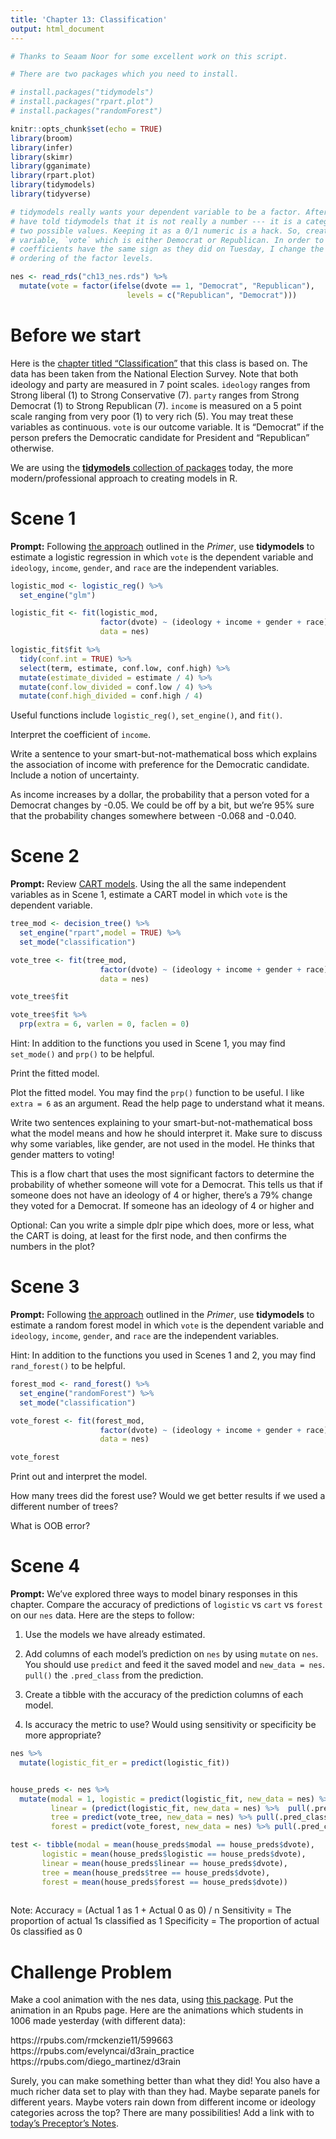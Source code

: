 ```yaml
---
title: 'Chapter 13: Classification'
output: html_document
---
```


```r
# Thanks to Seaam Noor for some excellent work on this script.

# There are two packages which you need to install.

# install.packages("tidymodels")
# install.packages("rpart.plot")
# install.packages("randomForest")

knitr::opts_chunk$set(echo = TRUE)
library(broom)
library(infer)
library(skimr)
library(gganimate)
library(rpart.plot)
library(tidymodels)
library(tidyverse)

# tidymodels really wants your dependent variable to be a factor. After all, you
# have told tidymodels that it is not really a number --- it is a category with
# two possible values. Keeping it as a 0/1 numeric is a hack. So, create a new
# variable, `vote` which is either Democrat or Republican. In order to make the
# coefficients have the same sign as they did on Tuesday, I change the default
# ordering of the factor levels.

nes <- read_rds("ch13_nes.rds") %>% 
  mutate(vote = factor(ifelse(dvote == 1, "Democrat", "Republican"), 
                          levels = c("Republican", "Democrat")))
```


# Before we start

Here is the [chapter titled "Classification"](https://davidkane9.github.io/PPBDS/13-classification.html) that this class is based on. The data has been taken from the National Election Survey. Note that both ideology and party are measured in 7 point scales. `ideology` ranges from Strong liberal (1) to Strong Conservative (7). `party` ranges from Strong Democrat (1) to Strong Republican (7). `income` is measured on a 5 point scale ranging from very poor (1) to very rich (5). You may treat these variables as continuous. `vote`  is our outcome variable. It is "Democrat" if the person prefers the Democratic candidate for President and "Republican" otherwise.

We are using the [**tidymodels** collection of packages](https://www.tidymodels.org/) today, the more modern/professional approach to creating models in R.

# Scene 1

**Prompt:** Following [the approach](https://davidkane9.github.io/PPBDS/13-classification.html#professional-models) outlined in the *Primer*, use **tidymodels** to estimate a logistic regression in which `vote` is the dependent variable and `ideology`, `income`, `gender`, and `race` are the independent variables.

```r

logistic_mod <- logistic_reg() %>%
  set_engine("glm")

logistic_fit <- fit(logistic_mod,
                    factor(dvote) ~ (ideology + income + gender + race),
                    data = nes)

logistic_fit$fit %>%
  tidy(conf.int = TRUE) %>%
  select(term, estimate, conf.low, conf.high) %>% 
  mutate(estimate_divided = estimate / 4) %>% 
  mutate(conf.low_divided = conf.low / 4) %>% 
  mutate(conf.high_divided = conf.high / 4)

```


Useful functions include `logistic_reg()`, `set_engine()`, and `fit()`.

Interpret the coefficient of `income`.

Write a sentence to your smart-but-not-mathematical boss which explains the association of income with preference for the Democratic candidate. Include a notion of uncertainty.

As income increases by a dollar, the probability that a person voted for a Democrat changes by -0.05. We could be off by a bit, but we're 95% sure that the probability changes somewhere between -0.068 and -0.040. 

# Scene 2

**Prompt:** Review [CART models](https://davidkane9.github.io/PPBDS/13-classification.html#classification-and-regression-trees-cart). Using the all the same independent variables as in Scene 1, estimate a CART model in which `vote` is the dependent variable.

```r

tree_mod <- decision_tree() %>%  
  set_engine("rpart",model = TRUE) %>%
  set_mode("classification")

vote_tree <- fit(tree_mod,
                    factor(dvote) ~ (ideology + income + gender + race),
                    data = nes)

vote_tree$fit

vote_tree$fit %>% 
  prp(extra = 6, varlen = 0, faclen = 0)

```


Hint: In addition to the functions you used in Scene 1, you may find `set_mode()` and `prp()` to be helpful.

Print the fitted model.

Plot the fitted model. You may find the `prp()` function to be useful. I like `extra = 6` as an argument. Read the help page to understand what it means.

Write two sentences explaining to your smart-but-not-mathematical boss what the model means and how he should interpret it. Make sure to discuss why some variables, like gender, are not used in the model. He thinks that gender matters to voting!

This is a flow chart that uses the most significant factors to determine the probability of whether someone will vote for a Democrat. This tells us that if someone does not have an ideology of 4 or higher, there's a 79% change they voted for a Democrat. If someone has an ideology of 4 or higher and 

Optional: Can you write a simple dplr pipe which does, more or less, what the CART is doing, at least for the first node, and then confirms the numbers in the plot?




# Scene 3

**Prompt:** Following [the approach](https://davidkane9.github.io/PPBDS/13-classification.html#random-forests) outlined in the *Primer*, use **tidymodels** to estimate a random forest model in which `vote` is the dependent variable and `ideology`, `income`, `gender`, and `race` are the independent variables. 

Hint: In addition to the functions you used in Scenes 1 and 2, you may find `rand_forest()` to be helpful.

```r

forest_mod <- rand_forest() %>%
  set_engine("randomForest") %>%
  set_mode("classification")

vote_forest <- fit(forest_mod,
                    factor(dvote) ~ (ideology + income + gender + race),
                    data = nes)

vote_forest
```


Print out and interpret the model.

How many trees did the forest use? Would we get better results if we used a different number of trees?

What is OOB error?

# Scene 4

**Prompt:** We’ve explored three ways to model binary responses in this chapter. Compare the accuracy of predictions of `logistic` vs `cart` vs `forest` on our `nes` data. Here are the steps to follow:

1. Use the models we have already estimated.

2. Add columns of each model's prediction on `nes` by using `mutate` on `nes`. You should use `predict` and feed it the saved model and `new_data = nes`. `pull()` the `.pred_class` from the prediction. 

3. Create a tibble with the accuracy of the prediction columns of each model.

4. Is accuracy the metric to use? Would using sensitivity or specificity be more appropriate?

```r

nes %>% 
  mutate(logistic_fit_er = predict(logistic_fit))


house_preds <- nes %>%
  mutate(modal = 1, logistic = predict(logistic_fit, new_data = nes) %>% pull(.pred_class), 
         linear = (predict(logistic_fit, new_data = nes) %>%  pull(.pred_class)), 
         tree = predict(vote_tree, new_data = nes) %>% pull(.pred_class),
         forest = predict(vote_forest, new_data = nes) %>% pull(.pred_class))

test <- tibble(modal = mean(house_preds$modal == house_preds$dvote),
       logistic = mean(house_preds$logistic == house_preds$dvote),
       linear = mean(house_preds$linear == house_preds$dvote),
       tree = mean(house_preds$tree == house_preds$dvote),
       forest = mean(house_preds$forest == house_preds$dvote))
  
```


Note:
Accuracy = (Actual 1 as 1 + Actual 0 as 0) / n
Sensitivity = The proportion of actual 1s classified as 1
Specificity = The proportion of actual 0s classified as 0



# Challenge Problem

Make a cool animation with the nes data, using [this package](https://github.com/daranzolin/d3rain). Put the animation in an Rpubs page. Here are the animations which students in 1006 made yesterday (with different data):

https://rpubs.com/rmckenzie11/599663   
https://rpubs.com/evelyncai/d3rain_practice   
https://rpubs.com/diego_martinez/d3rain   

Surely, you can make something better than what they did! You also have a much richer data set to play with than they had. Maybe separate panels for different years. Maybe voters rain down from different income or ideology categories across the top? There are many possibilities! Add a link with to [today's Preceptor's Notes](https://piazza.com/class/k5y1jx0s5ibe1?cid=721).
